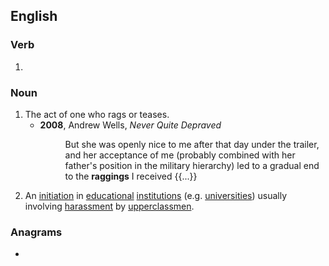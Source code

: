 ==English==
{{wikipedia}}

===Verb===
{{head|en|present participle}}

# {{present participle of|rag|lang=en|nocat=1}}

===Noun===
{{en-noun}}

# The act of one who rags or teases.
#* '''2008''', Andrew Wells, ''Never Quite Depraved''
#*: But she was openly nice to me after that day under the trailer, and her acceptance of me (probably combined with her father's position in the military hierarchy) led to a gradual end to the '''raggings''' I received {{...}}
# {{lb|en|South Asia}} An [[initiation]] in [[educational]] [[institutions]] (e.g. [[university|universities]]) usually involving [[harassment]] by [[upperclassmen]].
#: {{syn|en|hazing}} {{q|US}}

===Anagrams===
* {{anagrams|en|a=aggginr|ring gag}}